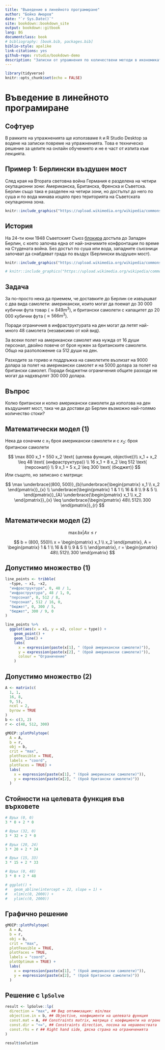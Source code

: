 ```yaml
--- 
title: "Въведение в линейното програмиране"
author: "Бойко Амаров"
date: "`r Sys.Date()`"
site: bookdown::bookdown_site
output: bookdown::gitbook
lang: BG
documentclass: book
# bibliography: [book.bib, packages.bib]
biblio-style: apalike
link-citations: yes
github-repo: rstudio/bookdown-demo
description: "Записки от упражнения по количествени методи в икономиката 2021-2020"
---
```


```r
library(tidyverse)
knitr::opts_chunk$set(echo = FALSE)
```

# Въведение в линейното програмиране

## Софтуер

В рамките на упражненията ще използваме `R` и R Studio Desktop за водене на
записки повреме на упражненията. Това е техническо решение за целите на онлайн 
обучението и не е част от изпита към лекцията.


## Пример 1: Берлински въздушен мост {.smaller}

След края на Втората световна война Германия е разделена на четири окупационни
зони: Американска, Британска, Френска и Съветска. Берлин също така е разделен на
четири зони, но достъпът до него по суша и по вода минава изцяло през 
територията на Съветската окупационна зона.

```r
knitr::include_graphics("https://upload.wikimedia.org/wikipedia/commons/thumb/a/a8/Deutschland_Besatzungszonen_8_Jun_1947_-_22_Apr_1949.svg/800px-Deutschland_Besatzungszonen_8_Jun_1947_-_22_Apr_1949.svg.png")
```

## История {.smaller}

На 24-ти юни 1948 Съветският Съюз
[блокира](https://en.wikipedia.org/wiki/Berlin_Blockade) достъпа до Западен
Берлин, с което започва една от най-значимите конфронтации по време на 
Студената война. Без достъп по суша или вода, западните съюзници започват да 
снабдяват града по въздух (Берлински въздушен мост).

```r
knitr::include_graphics("https://upload.wikimedia.org/wikipedia/commons/1/10/Sunderland_201_Sqn_on_Havel_during_Berlin_Airlift_1948.jpg")
```

```r
# knitr::include_graphics("https://upload.wikimedia.org/wikipedia/commons/thumb/d/d8/C-54landingattemplehof.jpg/630px-C-54landingattemplehof.jpg")
```

## Задача {.smaller}

За по-просто нека да приемем, че доставките до Берлин се извършват с 
два вида самолети: американски, които могат да поемат до 30 000 кубични фута товар ($\approx 849 m^3$),
и британски самолети с капацитет до 20 000 кубични фута ($\approx 566 m^3$).

Поради ограничния в инфраструктурата на ден могат да летят най-много 48 самолета
(независимо от кой вид).

За всеки полет на американски самолет има нужда от 
16 души персонал, двойно повече от броя нужен за британските самолети. 
Общо на разположение са 512 души на ден.


Разходите за гориво и поддръжка на самолетите възлизат на 9000 долара за полет
на американски самолет и на 5000 долара за полет на британски самолет.
Поради бюджетни ограничения общите разходи не могат да надхвърлят 300 000
долара.

## Въпрос {.smaller}

Колко британски и колко американски самолети да използва на ден въздушният мост,
така че да достави до Берлин възможно най-голямо количество стоки?


## Математически модел (1) {.smaller}

Нека да означим с $x_1$ броя американски самолети и с $x_2$: броя британски 
самолети

$$
\max 800 x_1 + 550 x_2 \text{ (целева функция, objective)}\\
x_1 + x_2 \leq 48 \text{ (инфраструктура)} \\
16 x_1 + 8 x_2 \leq 512 \text{ (персонал)} \\
9 x_1 + 5 x_2 \leq 300 \text{ (бюджет)}
$$
Или същото, но записано с матрици:

$$
\max \underbrace{(800, 500)}_{b}\underbrace{\begin{pmatrix} x_1 \\ x_2 \end{pmatrix}}_{x} \\
\underbrace{\begin{pmatrix}
  1 & 1 \\
  16 & 8 \\
  9 & 5 \\
\end{pmatrix}}_{A}
\underbrace{\begin{pmatrix}
  x_1 \\ 
  x_2
\end{pmatrix}}_{x} \leq
\underbrace{\begin{pmatrix}
  48\\
  512\\
  300
\end{pmatrix}}_{r}
$$

## Математически модел (2)

$$
\max bx | Ax \leq r
$$

$$
b = (800, 550)\\
x = \begin{pmatrix}
  x_1 \\ 
  x_2
\end{pmatrix},
A = \begin{pmatrix}
  1 & 1 \\
  16 & 8 \\
  9 & 5 \\
\end{pmatrix},
r = \begin{pmatrix}
  48\\
  512\\
  300
\end{pmatrix}
$$

## Допустимо множество (1)

```r

line_points <- tribble(
  ~type, ~ x1, ~x2,
  "инфраструктура", 0, 48 / 1,
  "инфраструктура", 48 / 1, 0,
  "персонал", 0, 512 / 8,
  "персонал", 512 / 16, 0,
  "бюджет", 0, 300 / 5,
  "бюджет", 300 / 9, 0
)

line_points %>%
  ggplot(aes(x = x1, y = x2, colour = type)) +
    geom_point() +
    geom_line() +
    labs(
      x = expression(paste(x[1], " (брой американски самолети)")),
      y = expression(paste(x[2], " (брой американски самолети)")),
      colour = "Ограничение"
    )
```

## Допустимо множество (2)

```r
A <- matrix(c(
  1, 1,
  16, 8,
  9, 5),
  ncol = 2,
  byrow = TRUE
)
b <- c(3, 2)
r <- c(48, 512, 300)
```

```r
gMOIP::plotPolytope(
  A = A, 
  b = r, 
  obj = b, 
  crit = "max", 
  plotFeasible = TRUE,
  labels = "coord",
  plotFaces = TRUE) +
  labs(
    x = expression(paste(x[1], " (брой американски самолети)")),
    y = expression(paste(x[2], " (брой британски самолети)"))
  )
```

## Стойности на целевата функция във върховете {.smaller}

```r
# Връх (0, 0)
3 * 0 + 2 * 0

# Връх (32, 0)
3 * 32 + 2 * 0

# Връх (20, 24)
3 * 20 + 2 * 24

# Връх (15, 33)
3 * 15 + 2 * 33

# Връх (0, 48)
3 * 0 + 2 * 48
```

```r
# ggplot() +
#   geom_abline(intercept = 22, slope = 1) +
#   xlim(c(0, 2000)) +
#   ylim(c(0, 2000))
```

## Графично решение {.small}

```r
gMOIP::plotPolytope(
  A = A, 
  b = r, 
  obj = b, 
  crit = "max", 
  plotFeasible = TRUE, 
  plotFaces = TRUE, 
  labels = "coord",
  plotOptimum = TRUE) +
  labs(
    x = expression(paste(x[1], " (брой американски самолети)")),
    y = expression(paste(x[2], " (брой британски самолети)"))
  )

```

## Решение с `lpSolve`

```r
result <- lpSolve::lp(
  direction = "max", ## Вид оптимизация: min/max
  objective.in = b, ## Objective, коефициенти на целевата функция
  const.mat = A, ## Constraints matrix, матрица с коефициенти на ограниченията
  const.dir = "<=", ## Constraints direction, посока на неравенствата
  const.rhs = r ## Right hand side, дясна страна на ограниченията
)
```

```r
result$solution
```
